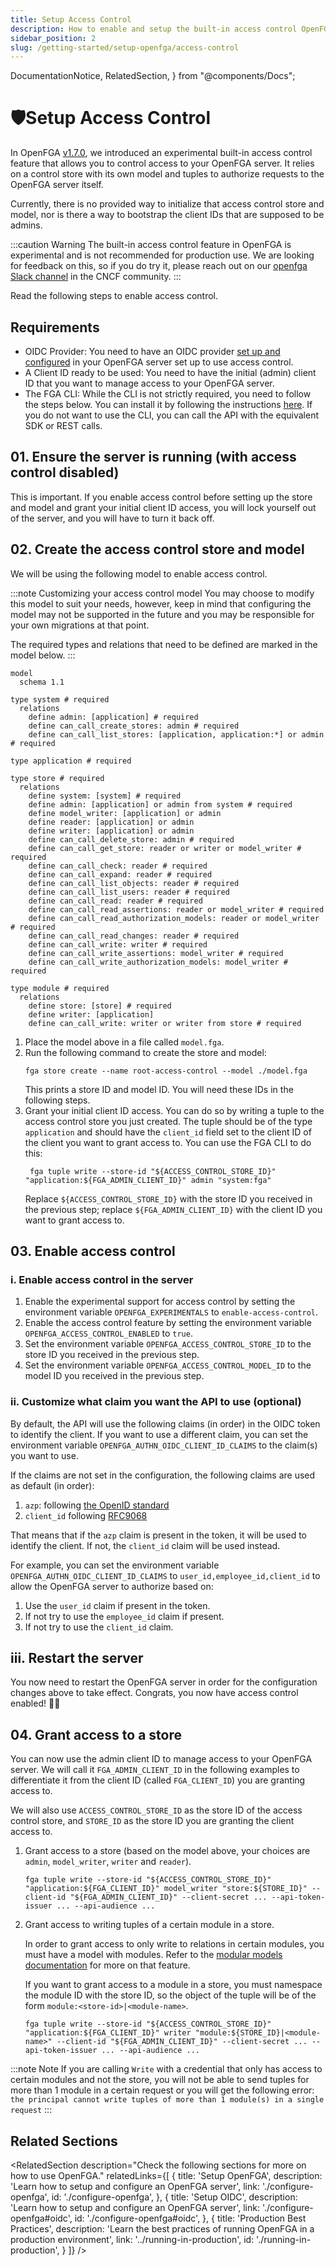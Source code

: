 ```yaml
---
title: Setup Access Control
description: How to enable and setup the built-in access control OpenFGA server (experimental)
sidebar_position: 2
slug: /getting-started/setup-openfga/access-control
---
```


  DocumentationNotice,
  RelatedSection,
} from "@components/Docs";

# 🛡️Setup Access Control

In OpenFGA [v1.7.0](https://github.com/openfga/openfga/releases/tag/v1.7.0), we introduced an experimental built-in access control feature that allows you to control access to your OpenFGA server. It relies on a control store with its own model and tuples to authorize requests to the OpenFGA server itself.

Currently, there is no provided way to initialize that access control store and model, nor is there a way to bootstrap the client IDs that are supposed to be admins.

:::caution Warning
The built-in access control feature in OpenFGA is experimental and is not recommended for production use. We are looking for feedback on this, so if you do try it, please reach out on our [openfga Slack channel](../../community.mdx) in the CNCF community.
:::

Read the following steps to enable access control.

## Requirements

- OIDC Provider: You need to have an OIDC provider [set up and configured](./configure-openfga.mdx#oidc) in your OpenFGA server set up to use access control.
- A Client ID ready to be used: You need to have the initial (admin) client ID that you want to manage access to your OpenFGA server.
- The FGA CLI: While the CLI is not strictly required, you need to follow the steps below. You can install it by following the instructions [here](../cli.mdx). If you do not want to use the CLI, you can call the API with the equivalent SDK or REST calls.

## 01. Ensure the server is running (with access control disabled)

This is important. If you enable access control before setting up the store and model and grant your initial client ID access, you will lock yourself out of the server, and you will have to turn it back off.

## 02. Create the access control store and model

We will be using the following model to enable access control.

:::note Customizing your access control model
You may choose to modify this model to suit your needs, however, keep in mind that configuring the model may not be supported in the future and you may be responsible for your own migrations at that point.

The required types and relations that need to be defined are marked in the model below.
:::

```dsl.openfga
model
  schema 1.1

type system # required
  relations
    define admin: [application] # required
    define can_call_create_stores: admin # required
    define can_call_list_stores: [application, application:*] or admin # required

type application # required

type store # required
  relations
    define system: [system] # required
    define admin: [application] or admin from system # required
    define model_writer: [application] or admin
    define reader: [application] or admin
    define writer: [application] or admin
    define can_call_delete_store: admin # required
    define can_call_get_store: reader or writer or model_writer # required
    define can_call_check: reader # required
    define can_call_expand: reader # required
    define can_call_list_objects: reader # required
    define can_call_list_users: reader # required
    define can_call_read: reader # required
    define can_call_read_assertions: reader or model_writer # required
    define can_call_read_authorization_models: reader or model_writer # required
    define can_call_read_changes: reader # required
    define can_call_write: writer # required
    define can_call_write_assertions: model_writer # required
    define can_call_write_authorization_models: model_writer # required

type module # required
  relations
    define store: [store] # required
    define writer: [application]
    define can_call_write: writer or writer from store # required
```

1. Place the model above in a file called `model.fga`.
2. Run the following command to create the store and model:
   ```shell
   fga store create --name root-access-control --model ./model.fga
   ```
   This prints a store ID and model ID. You will need these IDs in the following steps.
3. Grant your initial client ID access. You can do so by writing a tuple to the access control store you just created. The tuple should be of the type `application` and should have the `client_id` field set to the client ID of the client you want to grant access to. You can use the FGA CLI to do this:
   ```shell
    fga tuple write --store-id "${ACCESS_CONTROL_STORE_ID}" "application:${FGA_ADMIN_CLIENT_ID}" admin "system:fga"
   ```
    Replace `${ACCESS_CONTROL_STORE_ID}` with the store ID you received in the previous step; replace `${FGA_ADMIN_CLIENT_ID}` with the client ID you want to grant access to.

## 03. Enable access control

### i. Enable access control in the server
1. Enable the experimental support for access control by setting the environment variable `OPENFGA_EXPERIMENTALS` to `enable-access-control`.
2. Enable the access control feature by setting the environment variable `OPENFGA_ACCESS_CONTROL_ENABLED` to `true`.
3. Set the environment variable `OPENFGA_ACCESS_CONTROL_STORE_ID` to the store ID you received in the previous step.
4. Set the environment variable `OPENFGA_ACCESS_CONTROL_MODEL_ID` to the model ID you received in the previous step.

### ii. Customize what claim you want the API to use (optional)

By default, the API will use the following claims (in order) in the OIDC token to identify the client. If you want to use a different claim, you can set the environment variable `OPENFGA_AUTHN_OIDC_CLIENT_ID_CLAIMS` to the claim(s) you want to use.

<!-- markdown-link-check-disable -->
If the claims are not set in the configuration, the following claims are used as default (in order):
1. `azp`: following [the OpenID standard](https://openid.net/specs/openid-connect-core-1_0.html#IDToken)
2. `client_id` following [RFC9068](https://www.rfc-editor.org/rfc/rfc9068.html#name-data-structure)
<!-- markdown-link-check-enable -->

That means that if the `azp` claim is present in the token, it will be used to identify the client. If not, the `client_id` claim will be used instead.

For example, you can set the environment variable `OPENFGA_AUTHN_OIDC_CLIENT_ID_CLAIMS` to `user_id,employee_id,client_id` to allow the OpenFGA server to authorize based on:
1. Use the `user_id` claim if present in the token.
2. If not try to use the `employee_id` claim if present.
3. If not try to use the `client_id` claim.

## iii. Restart the server
You now need to restart the OpenFGA server in order for the configuration changes above to take effect. Congrats, you now have access control enabled! 🎉🎉

## 04. Grant access to a store

You can now use the admin client ID to manage access to your OpenFGA server. We will call it `FGA_ADMIN_CLIENT_ID` in the following examples to differentiate it from the client ID (called `FGA_CLIENT_ID`) you are granting access to.

We will also use `ACCESS_CONTROL_STORE_ID` as the store ID of the access control store, and `STORE_ID` as the store ID you are granting the client access to.

1. Grant access to a store (based on the model above, your choices are `admin`, `model_writer`, `writer` and `reader`).
   ```shell
   fga tuple write --store-id "${ACCESS_CONTROL_STORE_ID}" "application:${FGA_CLIENT_ID}" model_writer "store:${STORE_ID}" --client-id "${FGA_ADMIN_CLIENT_ID}" --client-secret ... --api-token-issuer ... --api-audience ...
   ```

2. Grant access to writing tuples of a certain module in a store.

   In order to grant access to only write to relations in certain modules, you must have a model with modules. Refer to the [modular models documentation](../../modeling/modular-models.mdx) for more on that feature.

   If you want to grant access to a module in a store, you must namespace the module ID with the store ID, so the object of the tuple will be of the form `module:<store-id>|<module-name>`.
   ```shell
   fga tuple write --store-id "${ACCESS_CONTROL_STORE_ID}" "application:${FGA_CLIENT_ID}" writer "module:${STORE_ID}|<module-name>" --client-id "${FGA_ADMIN_CLIENT_ID}" --client-secret ... --api-token-issuer ... --api-audience ...
   ```

:::note Note
If you are calling `Write` with a credential that only has access to certain modules and not the store, you will not be able to send tuples for more than 1 module in a certain request or you will get the following error: `the principal cannot write tuples of more than 1 module(s) in a single request`
:::

## Related Sections

<RelatedSection
  description="Check the following sections for more on how to use OpenFGA."
  relatedLinks={[
    {
      title: 'Setup OpenFGA',
      description: 'Learn how to setup and configure an OpenFGA server',
      link: './configure-openfga',
      id: './configure-openfga',
    },
    {
      title: 'Setup OIDC',
      description: 'Learn how to setup and configure an OpenFGA server',
      link: './configure-openfga#oidc',
      id: './configure-openfga#oidc',
    },
    {
      title: 'Production Best Practices',
      description: 'Learn the best practices of running OpenFGA in a production environment',
      link: '../running-in-production',
      id: './running-in-production',
    }
  ]}
/>
